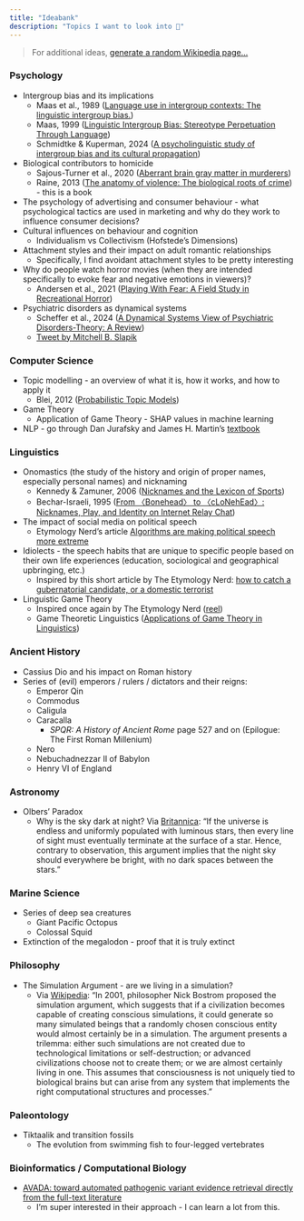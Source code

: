 ```yaml
---
title: "Ideabank"
description: "Topics I want to look into 🤔"
--- 
```

> For additional ideas, [generate a random Wikipedia page...](https://en.wikipedia.org/wiki/Wikipedia:Random)

### Psychology
* Intergroup bias and its implications
  * Maas et al., 1989 ([Language use in intergroup contexts: The linguistic intergroup bias.](https://psycnet.apa.org/doiLanding?doi=10.1037%2F0022-3514.57.6.981))
  * Maas, 1999 ([Linguistic Intergroup Bias: Stereotype Perpetuation Through Language](https://www.sciencedirect.com/science/article/abs/pii/S0065260108602725?via%3Dihub))
  * Schmidtke & Kuperman, 2024 ([A psycholinguistic study of intergroup bias and its cultural propagation](https://www.nature.com/articles/s41598-024-58905-y.pdf))
* Biological contributors to homicide
  * Sajous-Turner et al., 2020 ([Aberrant brain gray matter in murderers](https://link.springer.com/article/10.1007/s11682-019-00155-y))
  * Raine, 2013 ([The anatomy of violence: The biological roots of crime](https://psycnet.apa.org/record/2013-09813-000)) - this is a book
* The psychology of advertising and consumer behaviour - what psychological tactics are used in marketing and why do they work to influence consumer decisions?
* Cultural influences on behaviour and cognition
  * Individualism vs Collectivism (Hofstede's Dimensions)
* Attachment styles and their impact on adult romantic relationships
  * Specifically, I find avoidant attachment styles to be pretty interesting
* Why do people watch horror movies (when they are intended specifically to evoke fear and negative emotions in viewers)?
  * Andersen et al., 2021 ([Playing With Fear: A Field Study in Recreational Horror](https://journals.sagepub.com/doi/10.1177/0956797620972116))
* Psychiatric disorders as dynamical systems
  * Scheffer et al., 2024 ([A Dynamical Systems View of Psychiatric Disorders-Theory: A Review](https://pubmed.ncbi.nlm.nih.gov/38568615/))
  * [Tweet by Mitchell B. Slapik](https://x.com/mslapik/status/1860522739234132296?s=43)   

### Computer Science
* Topic modelling - an overview of what it is, how it works, and how to apply it
  * Blei, 2012 ([Probabilistic Topic Models](https://www.cs.columbia.edu/~blei/papers/Blei2012.pdf))
* Game Theory
  * Application of Game Theory - SHAP values in machine learning
* NLP - go through Dan Jurafsky and James H. Martin's [textbook](https://web.stanford.edu/~jurafsky/slp3/) 

### Linguistics
* Onomastics (the study of the history and origin of proper names, especially personal names) and nicknaming
  * Kennedy & Zamuner, 2006 ([Nicknames and the Lexicon of Sports](https://read.dukeupress.edu/american-speech/article/81/4/387/5450/NICKNAMES-AND-THE-LEXICON-OF-SPORTS))
  * Bechar-Israeli, 1995 ([From 〈Bonehead〉 to 〈cLoNehEad〉: Nicknames, Play, and Identity on Internet Relay Chat](https://academic.oup.com/jcmc/article/1/2/JCMC127/4584330))
* The impact of social media on political speech
  * Etymology Nerd's article [Algorithms are making political speech more extreme](https://www.usermag.co/p/algorithms-are-making-political-speech?utm_medium=ios&triedRedirect=true)
* Idiolects - the speech habits that are unique to specific people based on their own life experiences (education, sociological and geographical upbringing, etc.)
  * Inspired by this short article by The Etymology Nerd: [how to catch a gubernatorial candidate, or a domestic terrorist](https://etymology.substack.com/p/how-to-catch-a-gubernatorial-candidate?r=3uxy8z&utm_medium=ios&triedRedirect=true)
* Linguistic Game Theory
  * Inspired once again by The Etymology Nerd ([reel](https://www.instagram.com/reel/DC9YYsnOa79/?igsh=MXAybnppY3pvdndkNA==))
  * Game Theoretic Linguistics ([Applications of Game Theory in Linguistics](https://profgerhard.de/sfs/publications/compass.pdf))

### Ancient History
* Cassius Dio and his impact on Roman history
* Series of (evil) emperors / rulers / dictators and their reigns: 
  * Emperor Qin
  * Commodus
  * Caligula
  * Caracalla
    * *SPQR: A History of Ancient Rome* page 527 and on (Epilogue: The First Roman Millenium)
  * Nero
  * Nebuchadnezzar II of Babylon
  * Henry VI of England

### Astronomy
* Olbers' Paradox
  * Why is the sky dark at night? Via [Britannica](https://www.britannica.com/science/Olbers-paradox): "If the universe is endless and uniformly populated with luminous stars, then every line of sight must eventually terminate at the surface of a star. Hence, contrary to observation, this argument implies that the night sky should everywhere be bright, with no dark spaces between the stars."

### Marine Science
* Series of deep sea creatures
  * Giant Pacific Octopus
  * Colossal Squid
* Extinction of the megalodon - proof that it is truly extinct

### Philosophy
* The Simulation Argument - are we living in a simulation?
  * Via [Wikipedia](https://en.wikipedia.org/wiki/Simulation_hypothesis): "In 2001, philosopher Nick Bostrom proposed the simulation argument, which suggests that if a civilization becomes capable of creating conscious simulations, it could generate so many simulated beings that a randomly chosen conscious entity would almost certainly be in a simulation. The argument presents a trilemma: either such simulations are not created due to technological limitations or self-destruction; or advanced civilizations choose not to create them; or we are almost certainly living in one. This assumes that consciousness is not uniquely tied to biological brains but can arise from any system that implements the right computational structures and processes."

### Paleontology
* Tiktaalik and transition fossils
  * The evolution from swimming fish to four-legged vertebrates

### Bioinformatics / Computational Biology
* [AVADA: toward automated pathogenic variant evidence
retrieval directly from the full-text literature](https://www.gimjournal.org/article/S1098-3600(21)01282-X/pdf)
  * I'm super interested in their approach - I can learn a lot from this.